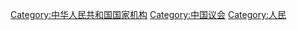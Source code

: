 {{Catnav|頁面分類|...|中国|中华人民共和国|中华人民共和国政治}}
{{Catnav|頁面分類|...|中国|中国政治|中华人民共和国政治}}
{{Catnav|頁面分類|...|各國政治|中国政治|中华人民共和国政治}}
{{Catnav|頁面分類|...|中国|中华人民共和国|中华人民共和国政府}}
{{Catnav|頁面分類|...|政府|政府机构|立法機構}}
{{Catmore}}

[[Category:中华人民共和国国家机构|Category:中华人民共和国国家机构]]
[[Category:中国议会|Category:中国议会]]
[[Category:人民|Category:人民]]